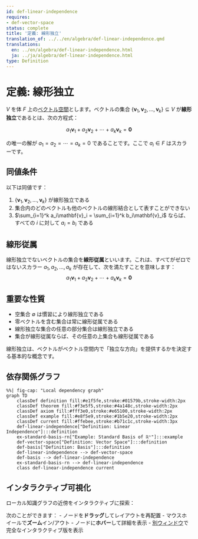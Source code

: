 ```yaml
---
id: def-linear-independence
requires:
- def-vector-space
status: complete
title: '定義: 線形独立'
translation_of: ../../en/algebra/def-linear-independence.qmd
translations:
  en: ../en/algebra/def-linear-independence.html
  ja: ../ja/algebra/def-linear-independence.html
type: Definition
---
```


# 定義: 線形独立 {#def-linear-independence}

$V$ を体 $F$ 上の[ベクトル空間](def-vector-space.qmd)とします。ベクトルの集合 $\{\mathbf{v}_1, \mathbf{v}_2, \ldots, \mathbf{v}_k\} \subseteq V$ が**線形独立**であるとは、次の方程式：

$$a_1\mathbf{v}_1 + a_2\mathbf{v}_2 + \cdots + a_k\mathbf{v}_k = \mathbf{0}$$

の唯一の解が $a_1 = a_2 = \cdots = a_k = 0$ であることです。ここで $a_i \in F$ はスカラーです。

## 同値条件

以下は同値です：

1. $\{\mathbf{v}_1, \mathbf{v}_2, \ldots, \mathbf{v}_k\}$ が線形独立である
2. 集合内のどのベクトルも他のベクトルの線形結合として表すことができない
3. $\sum_{i=1}^k a_i\mathbf{v}_i = \sum_{i=1}^k b_i\mathbf{v}_i$ ならば、すべての $i$ に対して $a_i = b_i$ である

## 線形従属

線形独立でないベクトルの集合を**線形従属**といいます。これは、すべてがゼロではないスカラー $a_1, a_2, \ldots, a_k$ が存在して、次を満たすことを意味します：
$$a_1\mathbf{v}_1 + a_2\mathbf{v}_2 + \cdots + a_k\mathbf{v}_k = \mathbf{0}$$

## 重要な性質

- 空集合 $\emptyset$ は慣習により線形独立である
- 零ベクトルを含む集合は常に線形従属である
- 線形独立な集合の任意の部分集合は線形独立である
- 集合が線形従属ならば、その任意の上集合も線形従属である

線形独立は、ベクトルがベクトル空間内で「独立な方向」を提供するかを決定する基本的な概念です。

## 依存関係グラフ

```mermaid
%%| fig-cap: "Local dependency graph"
graph TD
    classDef definition fill:#e1f5fe,stroke:#01579b,stroke-width:2px
    classDef theorem fill:#f3e5f5,stroke:#4a148c,stroke-width:2px
    classDef axiom fill:#fff3e0,stroke:#e65100,stroke-width:2px
    classDef example fill:#e8f5e9,stroke:#1b5e20,stroke-width:2px
    classDef current fill:#ffebee,stroke:#b71c1c,stroke-width:3px
    def-linear-independence["Definition: Linear Independence"]:::definition
    ex-standard-basis-rn["Example: Standard Basis of ℝⁿ"]:::example
    def-vector-space["Definition: Vector Space"]:::definition
    def-basis["Definition: Basis"]:::definition
    def-linear-independence --> def-vector-space
    def-basis --> def-linear-independence
    ex-standard-basis-rn --> def-linear-independence
    class def-linear-independence current
```

## インタラクティブ可視化

ローカル知識グラフの近傍をインタラクティブに探索：

::: {.graph-viz data-id="def-linear-independence" data-width="700" data-height="500"}
:::

次のことができます：
- ノードを**ドラッグ**してレイアウトを再配置
- マウスホイールで**ズーム**イン/アウト
- ノードに**ホバー**して詳細を表示
- [別ウィンドウ](../../output/interactive/def-linear-independence.html){target="_blank"}で完全なインタラクティブ版を表示
